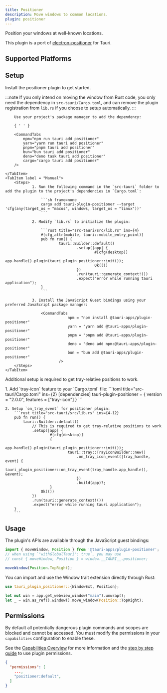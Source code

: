 ```yaml
---
title: Positioner
description: Move windows to common locations.
plugin: positioner
---
```




<PluginLinks plugin={frontmatter.plugin} />

Position your windows at well-known locations.

This plugin is a port of [electron-positioner](https://github.com/jenslind/electron-positioner) for Tauri.

## Supported Platforms

<Compatibility plugin={frontmatter.plugin} />

## Setup

Install the positioner plugin to get started.

:::note
If you only intend on moving the window from Rust code, you only need the dependency in `src-tauri/Cargo.toml`, and can remove the plugin registration from `lib.rs` if you choose to setup automatically.
:::

<Tabs>
	<TabItem label="Automatic" >

    	Use your project's package manager to add the dependency:

    	{ ' ' }

    	<CommandTabs
            npm="npm run tauri add positioner"
            yarn="yarn run tauri add positioner"
            pnpm="pnpm tauri add positioner"
            bun="bun tauri add positioner"
            deno="deno task tauri add positioner"
            cargo="cargo tauri add positioner"
    	/>

    </TabItem>
    <TabItem label = "Manual">
    	<Steps>
    			1. Run the following command in the `src-tauri` folder to add the plugin to the project's dependencies in `Cargo.toml`:

    				```sh frame=none
    				cargo add tauri-plugin-positioner --target 'cfg(any(target_os = "macos", windows, target_os = "linux"))'
    				```

    			2. Modify `lib.rs` to initialize the plugin:

    				```rust title="src-tauri/src/lib.rs" ins={4}
    				#[cfg_attr(mobile, tauri::mobile_entry_point)]
    				pub fn run() {
    						tauri::Builder::default()
    								.setup(|app| {
    										#[cfg(desktop)]
    										app.handle().plugin(tauri_plugin_positioner::init());
    										Ok(())
    								})
    								.run(tauri::generate_context!())
    								.expect("error while running tauri application");
    				}
    				```

    			3. Install the JavaScript Guest bindings using your preferred JavaScript package manager:

    				<CommandTabs
    							npm = "npm install @tauri-apps/plugin-positioner"
    							yarn = "yarn add @tauri-apps/plugin-positioner"
    							pnpm = "pnpm add @tauri-apps/plugin-positioner"
    							deno = "deno add npm:@tauri-apps/plugin-positioner"
    							bun = "bun add @tauri-apps/plugin-positioner"
    						/>
    	</Steps>
    </TabItem>

</Tabs>

Additional setup is required to get tray-relative positions to work.

<Steps>
	1. Add `tray-icon` feature to your `Cargo.toml` file:
		```toml title="src-tauri/Cargo.toml" ins={2}
		[dependencies]
		tauri-plugin-positioner = { version = "2.0.0", features = ["tray-icon"] }
		```

    2. Setup `on_tray_event` for positioner plugin:
    	```rust title="src-tauri/src/lib.rs" ins={4-12}
    	pub fn run() {
    		tauri::Builder::default()
    			// This is required to get tray-relative positions to work
    			.setup(|app| {
    					#[cfg(desktop)]
    					{
    						app.handle().plugin(tauri_plugin_positioner::init());
    							tauri::tray::TrayIconBuilder::new()
    								.on_tray_icon_event(|tray_handle, event| {
    									tauri_plugin_positioner::on_tray_event(tray_handle.app_handle(), &event);
    								})
    								.build(app)?;
    					}
    				Ok(())
    			})
    			.run(tauri::generate_context!())
    			.expect("error while running tauri application");
    	}
    	```

</Steps>

## Usage

The plugin's APIs are available through the JavaScript guest bindings:

```javascript
import { moveWindow, Position } from '@tauri-apps/plugin-positioner';
// when using `"withGlobalTauri": true`, you may use
// const { moveWindow, Position } = window.__TAURI__.positioner;

moveWindow(Position.TopRight);
```

You can import and use the Window trait extension directly through Rust:

```rust
use tauri_plugin_positioner::{WindowExt, Position};

let mut win = app.get_webview_window("main").unwrap();
let _ = win.as_ref().window().move_window(Position::TopRight);
```

## Permissions

By default all potentially dangerous plugin commands and scopes are blocked and cannot be accessed. You must modify the permissions in your `capabilities` configuration to enable these.

See the [Capabilities Overview](/security/capabilities/) for more information and the [step by step guide](/learn/security/using-plugin-permissions/) to use plugin permissions.

```json title="src-tauri/capabilities/default.json" ins={4}
{
  "permissions": [
    ...,
    "positioner:default",
  ]
}
```

<PluginPermissions plugin={frontmatter.plugin} />
